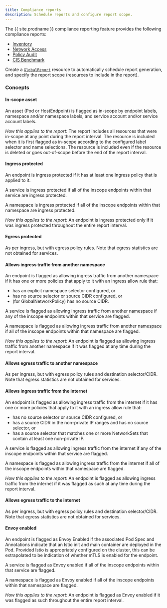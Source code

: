 ```yaml
---
title: Compliance reports
description: Schedule reports and configure report scope. 
---
```


The {{ site.prodname }} compliance reporting feature provides the following compliance reports:
-  [Inventory](./inventory)
-  [Network Access](./network-access)
-  [Policy Audit](./policy-audit)
-  [CIS Benchmark](./cis-benchmark)

Create a [`GlobalReport`](../resources/globalreport) resource to automatically schedule report generation, and  specify the report scope (resources to include in the report).

### Concepts

#### In-scope asset

An asset (Pod or HostEndpoint) is flagged as in-scope by endpoint labels, namespace and/or namespace labels, and service
account and/or service account labels.

_How this applies to the report_:
The report includes all resources that were in-scope at any point during the report interval. The resource is included
when it is first flagged as in-scope according to the configured label selector and name selections. The resource is
included even if the resource is deleted or goes out-of-scope before the end of the report interval.

#### Ingress protected

An endpoint is ingress protected if it has at least one Ingress policy that is applied to it.

A service is ingress protected if all of the inscope endpoints within that service are ingress protected.

A namespace is ingress protected if all of the inscope endpoints within that namespace are ingress protected.

_How this applies to the report_:
An endpoint is ingress protected only if it was ingress protected throughout the entire report interval.

#### Egress protected

As per ingress, but with egress policy rules. Note that egress statistics are not obtained for services.

#### Allows ingress traffic from another namespace

An endpoint is flagged as allowing ingress traffic from another namespace if it has one or more policies that apply to
it with an ingress allow rule that:
-  has an explicit namespace selector configured, or
-  has no source selector or source CIDR configured, or
-  (for GlobalNetworkPolicy) has no source CIDR.

A service is flagged as allowing ingress traffic from another namespace if any of the inscope endpoints within that
service are flagged.

A namespace is flagged as allowing ingress traffic from another namespace if all of the inscope endpoints within that
namespace are flagged.

_How this applies to the report_:
An endpoint is flagged as allowing ingress traffic from another namespace if it was flagged at any time during the
report interval.

#### Allows egress traffic to another namespace
As per ingress, but with egress policy rules and destination selector/CIDR. Note that egress statistics are not obtained
for services.

#### Allows ingress traffic from the internet
An endpoint is flagged as allowing ingress traffic from the internet if it has one or more policies that apply to it
with an ingress allow rule that:
-  has no source selector or source CIDR configured, or
-  has a source CIDR in the non-private IP ranges and has no source selector, or
-  has a source selector that matches one or more NetworkSets that contain at least one non-private IP.

A service is flagged as allowing ingress traffic from the internet if any of the inscope endpoints within that service
are flagged.

A namespace is flagged as allowing ingress traffic from the internet if all of the inscope endpoints within that
namespace are flagged.

_How this applies to the report_:
An endpoint is flagged as allowing ingress traffic from the internet if it was flagged as such at any time during the
report interval.

#### Allows egress traffic to the internet
As per ingress, but with egress policy rules and destination selector/CIDR. Note that egress statistics are not obtained
for services.

#### Envoy enabled
An endpoint is flagged as Envoy Enabled if the associated Pod Spec and Annotations indicate that an Istio init and main
container are deployed in the Pod. Provided Istio is appropriately configured on the cluster, this can be extrapolated
to be indication of whether mTLS is enabled for the endpoint.

A service is flagged as Envoy enabled if all of the inscope endpoints within that service are flagged.

A namespace is flagged as Envoy enabled if all of the inscope endpoints within that namespace are flagged.

_How this applies to the report_:
An endpoint is flagged as Envoy enabled if it was flagged as such throughout the entire report interval.
